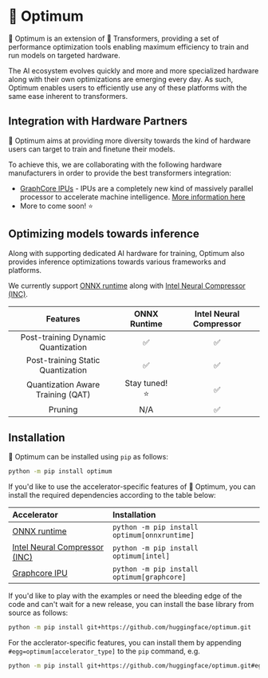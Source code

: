 <!--Copyright 2022 The HuggingFace Team. All rights reserved.

Licensed under the Apache License, Version 2.0 (the "License"); you may not use this file except in compliance with
the License. You may obtain a copy of the License at

http://www.apache.org/licenses/LICENSE-2.0

Unless required by applicable law or agreed to in writing, software distributed under the License is distributed on
an "AS IS" BASIS, WITHOUT WARRANTIES OR CONDITIONS OF ANY KIND, either express or implied. See the License for the
specific language governing permissions and limitations under the License.
-->

# 🤗 Optimum

🤗 Optimum is an extension of 🤗 Transformers, providing a set of performance optimization tools enabling maximum efficiency to train and run models on targeted hardware.

The AI ecosystem evolves quickly and more and more specialized hardware along with their own optimizations are emerging every day.
As such, Optimum enables users to efficiently use any of these platforms with the same ease inherent to transformers.


## Integration with Hardware Partners

🤗 Optimum aims at providing more diversity towards the kind of hardware users can target to train and finetune their models.

To achieve this, we are collaborating with the following hardware manufacturers in order to provide the best transformers integration:
- [GraphCore IPUs](https://github.com/huggingface/optimum-graphcore) - IPUs are a completely new kind of massively parallel processor to accelerate machine intelligence. [More information here](https://www.graphcore.ai/products/ipu)
- More to come soon! ⭐️

## Optimizing models towards inference

Along with supporting dedicated AI hardware for training, Optimum also provides inference optimizations towards various frameworks and
platforms.


We currently support [ONNX runtime](https://github.com/microsoft/onnxruntime) along with [Intel Neural Compressor (INC)](https://github.com/intel/neural-compressor).

|              Features              | ONNX Runtime  | Intel Neural Compressor |
|:----------------------------------:|:-------------:|:-----------------------:|
| Post-training Dynamic Quantization |       ✅       |            ✅            |
| Post-training Static Quantization  |       ✅       |            ✅            |
| Quantization Aware Training (QAT)  | Stay tuned! ⭐ |            ✅            |
|              Pruning               |      N/A       |            ✅            |


## Installation

🤗 Optimum can be installed using `pip` as follows:

```bash
python -m pip install optimum
```

If you'd like to use the accelerator-specific features of 🤗 Optimum, you can install the required dependencies according to the table below:

| Accelerator                                                                 | Installation                                 |
|:----------------------------------------------------------------------------|:---------------------------------------------|
| [ONNX runtime](https://github.com/microsoft/onnxruntime)                    | `python -m pip install optimum[onnxruntime]` |
| [Intel Neural Compressor (INC)](https://github.com/intel/neural-compressor) | `python -m pip install optimum[intel]`       |
| [Graphcore IPU](https://www.graphcore.ai/products/ipu)                      | `python -m pip install optimum[graphcore]`   |


If you'd like to play with the examples or need the bleeding edge of the code and can't wait for a new release, you can install the base library from source as follows:

```bash
python -m pip install git+https://github.com/huggingface/optimum.git
```

For the acclerator-specific features, you can install them by appending `#egg=optimum[accelerator_type]` to the `pip` command, e.g.

```bash
python -m pip install git+https://github.com/huggingface/optimum.git#egg=optimum[onnxruntime]
```

